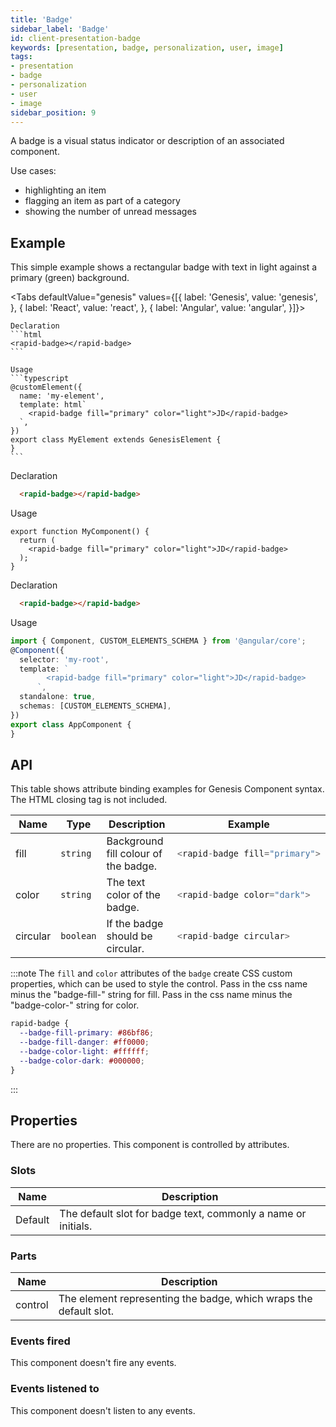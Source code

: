 ```yaml
---
title: 'Badge'
sidebar_label: 'Badge'
id: client-presentation-badge
keywords: [presentation, badge, personalization, user, image]
tags:
- presentation
- badge
- personalization
- user
- image
sidebar_position: 9
---
```



A badge is a visual status indicator or description of an associated component.

Use cases:
* highlighting an item
* flagging an item as part of a category
* showing the number of unread messages

## Example
This simple example shows a rectangular badge with text in light against a primary (green) background.
<BadgeDemo />

<Tabs defaultValue="genesis" values={[{ label: 'Genesis', value: 'genesis', }, { label: 'React', value: 'react', }, { label: 'Angular', value: 'angular', }]}>

  <TabItem value="genesis">

    Declaration
    ```html
    <rapid-badge></rapid-badge>
    ```

    Usage
    ```typescript
    @customElement({
      name: 'my-element',
      template: html`
        <rapid-badge fill="primary" color="light">JD</rapid-badge>
      `,
    })
    export class MyElement extends GenesisElement {
    }
    ```

  </TabItem>
  <TabItem value="react">

  Declaration
  ```html
    <rapid-badge></rapid-badge>
  ```
  Usage
  ```tsx
  export function MyComponent() {
    return (
      <rapid-badge fill="primary" color="light">JD</rapid-badge>
    );
  }
  ```
</TabItem>
  <TabItem value="angular">

  Declaration
  ```html
    <rapid-badge></rapid-badge>
  ```

  Usage
  ```typescript
  import { Component, CUSTOM_ELEMENTS_SCHEMA } from '@angular/core';
  @Component({
    selector: 'my-root',
    template: `
          <rapid-badge fill="primary" color="light">JD</rapid-badge>
        `,
    standalone: true,
    schemas: [CUSTOM_ELEMENTS_SCHEMA],
  })
  export class AppComponent {
  }
  ```
</TabItem>
</Tabs>

## API

This table shows attribute binding examples for Genesis Component syntax. The HTML closing tag is not included.

<table>
  <thead><tr><th>Name</th><th>Type</th><th>Description</th><th>Example</th></tr></thead>
  <tbody>
    <tr>
      <td>fill</td>
      <td><code>string</code></td>
      <td>Background fill colour of the badge.</td>
<td>

```typescript
<rapid-badge fill="primary">
```

</td>
    </tr>
    <tr>
      <td>color</td>
      <td><code>string</code></td>
      <td>The text color of the badge.</td>
<td>

```typescript
<rapid-badge color="dark">
```

</td>
    </tr>
    <tr>
      <td>circular</td>
      <td><code>boolean</code></td>
      <td>If the badge should be circular.</td>
<td>

```typescript
<rapid-badge circular>
```

</td>
    </tr>
  </tbody>
</table>

:::note
  The `fill` and `color` attributes of the `badge` create CSS custom properties, which can be used to style the control.
  Pass in the css name minus the "badge-fill-" string for fill.
  Pass in the css name minus the "badge-color-" string for color.

```css
rapid-badge {
  --badge-fill-primary: #86bf86;
  --badge-fill-danger: #ff0000;
  --badge-color-light: #ffffff;
  --badge-color-dark: #000000;
}
```
:::

## Properties

There are no properties. This component is controlled by attributes.

### Slots

| Name | Description |
|---|---|
| Default |The default slot for badge text, commonly a name or initials. |

### Parts

| Name | Description |
|---|---|
| control | The element representing the badge, which wraps the default slot. |

### Events fired

This component doesn't fire any events.

### Events listened to

This component doesn't listen to any events.
